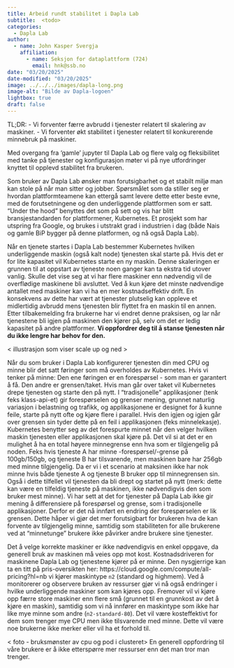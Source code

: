 ```yaml
---
title: Arbeid rundt stabilitet i Dapla Lab
subtitle:  <todo>
categories:
  - Dapla Lab
author:
  - name: John Kasper Svergja
    affiliation: 
      - name: Seksjon for dataplattform (724)
        email: hnk@ssb.no
date: "03/20/2025"
date-modified: "03/20/2025"
image: ../../../images/dapla-long.png
image-alt: "Bilde av Dapla-logoen"
lightbox: true
draft: false
---
```


TL;DR:
- Vi forventer færre avbrudd i tjenester relatert til skalering av maskiner.
- Vi forventer økt stabilitet i tjenester relatert til konkurerende minnebruk på maskiner.

Med overgang fra 'gamle' jupyter til Dapla Lab og flere valg og fleksibilitet med tanke på tjenester og konfigurasjon møter vi på nye utfordringer knyttet til opplevd stabilitet fra brukeren.

Som bruker av Dapla Lab ønsker man forutsigbarhet og et stabilt miljø man kan stole på når man sitter og jobber. Spørsmålet som da stiller seg er hvordan plattformteamene kan ettergå samt levere dette etter beste evne, med de forutsetningene og den underliggende plattformen som er satt.
"Under the hood" benyttes det som på sett og vis har blitt bransjestandarden for plattformener, Kubernetes. Et prosjekt som har utspring fra Google, og brukes i utstrakt grad i industrien i dag (både Nais og gamle BiP bygger på denne platformen, og nå også Dapla Lab).

Når en tjenete startes i Dapla Lab bestemmer Kubernetes hvilken underliggende maskin (også kalt node) tjenesten skal starte på. Hvis det er for lite kapasitet vil Kubernetes starte en ny maskin. Denne skaleringen er grunnen til at oppstart av tjeneste noen ganger kan ta ekstra tid utover vanlig. 
Skulle det vise seg at vi har flere maskiner enn nødvendig vil de overflødige maskinene bli avsluttet. Ved å kun kjøre det minste nødvendige antallet med maskiner kan vi ha en mer kostnadseffektiv drift. En konsekvens av dette har vært at tjenester plutselig kan oppleve et midlertidig avbrudd mens tjenesten blir flyttet fra en maskin til en annen. 
Etter tilbakemelding fra brukerne har vi endret denne praksisen, og lar når tjenestene bli igjen på maskinen den kjører på, selv om det er ledig kapasitet på andre plattformer. **Vi oppfordrer deg til å stanse tjenesten når du ikke lengre har behov for den.**

< illustrasjon som viser scale up og ned >

Når du som bruker i Dapla Lab konfigurerer tjenesten din med CPU og minne blir det satt føringer som må overholdes av Kubernetes. Hvis vi tenker på minne: Den ene føringen er en forespørsel - som man er garantert å få. Den andre er grensen/taket.
Hvis man går over taket vil Kubernetes drepe tjenesten og starte den på nytt.
I "tradisjonelle" applikasjoner (tenk feks klass-api-et) gir forespørselen og grenser mening, grunnet naturlig variasjon i belastning og trafikk, og applikasjonene er designet for å kunne feile, starte på nytt ofte og kjøre flere i parallel. Hvis den igjen og igjen går over grensen sin tyder dette på en feil i applikasjonen (feks minnelekasje).
Kubernetes benytter seg av det forespurte minnet når den velger hvilken maskin tjenesten eller applikasjonen skal kjøre på. Det vil si at det er en mulighet å ha en total høyere minnegrense enn hva som er tilgjengelig på noden. Feks hvis tjeneste A har minne -forespørsel/-grense på 100gb/150gb, og tjeneste B har tilsvarende, men maskinen bare har 256gb med minne tilgjengelig. Da er vi i et scenario at maksinen ikke har nok minne hvis både tjeneste A og tjeneste B bruker opp til minnegrensen sin. Også i dette tilfellet vil tjenesten da bli drept og startet på nytt (merk: dette kan være en tilfeldig tjeneste på maskinen, ikke nødvendigvis den som bruker mest minne).
Vi har sett at det for tjenester på Dapla Lab ikke gir mening å differensiere på forespørsel og grense, som i tradisjonelle applikasjoner. Derfor er det nå innført en endring der forespørselen er lik grensen.
Dette håper vi gjør det mer forutsigbart for brukeren hva de kan forvente av tilgjengelig minne, samtidig som stabiliteten for alle brukerene ved at "minnetunge" brukere ikke påvirker andre brukere sine tjenester.

Det å velge korrekte maskiner er ikke nødvendigvis en enkel oppgave, da generell bruk av maskinen må veies opp mot kost. Kostnadsdriveren for maskinene Dapla Lab og tjenestene kjører på er minne. Den nysgjerrige kan ta en titt på pris-oversikten her: https://cloud.google.com/compute/all-pricing?hl=nb vi kjører maskintype `n2` (standard og highmem).
Ved å monitorerer og observere bruken av ressurser gjør vi nå også endringer i hvilke underliggende maskiner som kan kjøres opp. Fremover vil vi kjøre opp færre store maskiner enn flere små (grunnet til en grunnkost av det å kjøre en maskin), samtidig som vi nå innfører en maskintype som ikke har like mye minne som andre (`n2-standard-80`). Det vil være kosteffektivt for dem som trenger mye CPU men ikke tilsvarende med minne.
Dette vil være noe brukerne ikke merker eller vil ha et forhold til.


< foto - bruksmønster av cpu og pod i clusteret>
En generell oppfordring til våre brukere er å ikke etterspørre mer ressurser enn det man tror man trenger.





